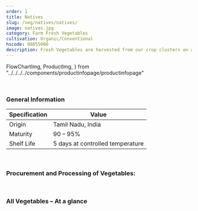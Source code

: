 ```yaml
---
order: 1
title: Natives
slug: /veg/natives/natives/
image: natives.jpg
category: Farm Fresh Vegetables
cultivation: Organic/Conventional
hscode: 08055000
description: Fresh Vegetables are harvested from our crop clusters on a daily basis, processed and then distributed to domestic as well as international uyers. Our Supply chain is demand driven and helps in reducing the transit time from farm to table. This ensures freshness and reduces post-harvest loss.
---
```


  FlowChartImg,
  ProductImg,
} from "../../../../components/productinfopage/productinfopage"

<Container>
  <Wrapper topmargin bottommargin topmarginmobile>
    <Productinfopage title={props.pageContext.frontmatter.title} description={props.pageContext.frontmatter.description} cultivation={props.pageContext.frontmatter.cultivation} hscode={props.pageContext.frontmatter.hscode} category={props.pageContext.frontmatter.category} />

<br />

### General Information

| Specification | Value                            |
| ------------- | -------------------------------- |
| Origin        | Tamil Nadu, India                |
| Maturity      | 90 – 95%                         |
| Shelf Life    | 5 days at controlled temperature |

<br />

### Procurement and Processing of Vegetables:

<FlowChartImg src={FlowChart} alt="product photo" />

<br />

### All Vegetables – At a glance

<ProductImg src={ProductList} alt="product photo" />

  </Wrapper>
</Container>
